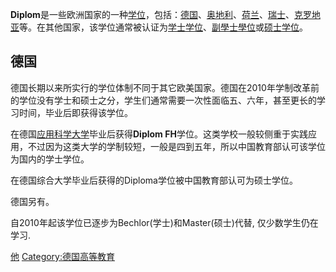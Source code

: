 {{命名}}
'''Diplom'''是一些欧洲国家的一种[[学位|学位]]，包括：[[德国|德国]]、[[奥地利|奥地利]]、[[荷兰|荷兰]]、[[瑞士|瑞士]]、[[克罗地亚|克罗地亚]]等。在其他国家，该学位通常被认证为[[学士学位|学士学位]]、[[副學士學位|副學士學位]]或[[硕士学位|硕士学位]]。<!-- 请勿强调Diplom等同于他国硕士学位，编辑之前请去讨论版面 -->

== 德国 ==
德国长期以来所实行的学位体制不同于其它欧美国家。德国在2010年学制改革前的学位没有学士和硕士之分，学生们通常需要一次性面临五、六年，甚至更长的学习时间，毕业后即获得该学位。

在德国[[应用科学大学|应用科学大学]]毕业后获得'''Diplom FH'''学位。这类学校一般较侧重于实践应用，不过因为这类大学的学制较短，一般是四到五年，所以中国教育部认可该学位为国内的学士学位。

在德国综合大学毕业后获得的Diploma学位被中国教育部认可为硕士学位。

德国另有{{Link-en|Magister学位|Magister degree}}。

自2010年起该学位已逐步为Bechlor(学士)和Master(硕士)代替, 仅少数学生仍在学习.

{{edu-stub}}
{{学位}}

[[Category:学位|他]]
[[Category:德国高等教育|Category:德国高等教育]]